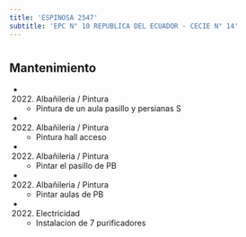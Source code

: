 ```yaml
---
title: 'ESPINOSA 2547'
subtitle: 'EPC N° 10 REPUBLICA DEL ECUADOR - CECIE N° 14'
---
```


#


## Mantenimiento

*  (2022) Albañileria / Pintura 
    + Pintura de un aula pasillo y persianas S

*  (2022) Albañileria / Pintura 
    + Pintura hall acceso

*  (2022) Albañileria / Pintura 
    + Pintar el pasillo de PB

*  (2022) Albañileria / Pintura 
    + Pintar aulas de PB

*  (2022) Electricidad 
    + Instalacion de 7 purificadores




